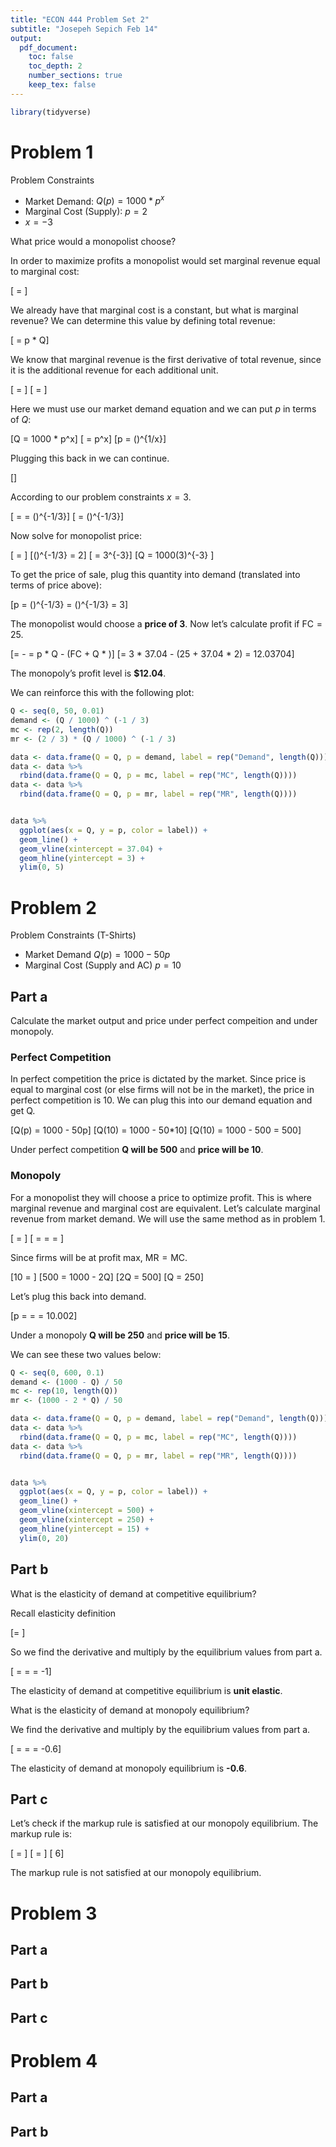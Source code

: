 ```yaml
---
title: "ECON 444 Problem Set 2"
subtitle: "Josepeh Sepich Feb 14"
output:
  pdf_document:
    toc: false
    toc_depth: 2
    number_sections: true
    keep_tex: false
---
```


```r
library(tidyverse)
```

# Problem 1

Problem Constraints

* Market Demand: $Q(p) = 1000 * p^x$
* Marginal Cost (Supply): $p = 2$
* $x = -3$

What price would a monopolist choose?

In order to maximize profits a monopolist would set marginal revenue equal to marginal cost:

\[\text{MR} = \text{MC}\]

We already have that marginal cost is a constant, but what is marginal revenue? We can
determine this value by defining total revenue:

\[\text{TR} = p * Q\]

We know that marginal revenue is the first derivative of total revenue, since it is 
the additional revenue for each additional unit.

\[\text{MR} = \frac{d\text{TR}}{dQ}\]
\[\frac{d\text{TR}}{dQ} = \frac{d(p * Q)}{dQ}\]

Here we must use our market demand equation and we can put $p$ in terms of $Q$:

\[Q = 1000 * p^x\]
\[\frac{Q}{1000} = p^x\]
\[p = (\frac{Q}{1000})^{1/x}\]

Plugging this back in we can continue.

\[\frac{d((\frac{Q}{1000})^{1/x} * Q)}{dQ}\]

According to our problem constraints $x = 3$.

\[\frac{d((\frac{Q}{1000})^{-1/3} * Q)}{dQ} = \frac{d(\frac{Q^{2/3}}{1000^{-1/3}})}{dQ} = \frac{2}{3}(\frac{Q}{1000})^{-1/3}\]
\[\text{MR} = \frac{2}{3}(\frac{Q}{1000})^{-1/3}\]

Now solve for monopolist price:

\[\text{MR} = \text{MC}\]
\[\frac{2}{3}(\frac{Q}{1000})^{-1/3} = 2\]
\[\frac{Q}{1000} = 3^{-3}\]
\[Q = 1000(3)^{-3} \approx 37.04\]

To get the price of sale, plug this quantity into demand (translated into terms of price above):

\[p = (\frac{Q}{1000})^{-1/3} = (\frac{37.04}{1000})^{-1/3} = 3\]

The monopolist would choose a **price of 3**. Now let's calculate profit if $\text{FC} = 25$.

\[\pi = \text{TR} - \text{TC} = p * Q - (FC + Q * \text{MC})\]
\[\pi = 3 * 37.04 - (25 + 37.04 * 2) = 12.03704\]

The monopoly's profit level is **$12.04**.

We can reinforce this with the following plot:

```r
Q <- seq(0, 50, 0.01)
demand <- (Q / 1000) ^ (-1 / 3)
mc <- rep(2, length(Q))
mr <- (2 / 3) * (Q / 1000) ^ (-1 / 3)

data <- data.frame(Q = Q, p = demand, label = rep("Demand", length(Q)))
data <- data %>%
  rbind(data.frame(Q = Q, p = mc, label = rep("MC", length(Q))))
data <- data %>%
  rbind(data.frame(Q = Q, p = mr, label = rep("MR", length(Q))))


data %>%
  ggplot(aes(x = Q, y = p, color = label)) +
  geom_line() +
  geom_vline(xintercept = 37.04) +
  geom_hline(yintercept = 3) + 
  ylim(0, 5)
```

# Problem 2

Problem Constraints (T-Shirts)

* Market Demand $Q(p) = 1000 - 50p$
* Marginal Cost (Supply and AC) $p = 10$

## Part a

Calculate the market output and price under perfect compeition and under monopoly.

### Perfect Competition

In perfect competition the price is dictated by the market. Since price is equal
to marginal cost (or else firms will not be in the market), the price in perfect
competition is 10. We can plug this into our demand equation and get Q.

\[Q(p) = 1000 - 50p\]
\[Q(10) = 1000 - 50*10\]
\[Q(10) = 1000 - 500 = 500\]

Under perfect competition **Q will be 500** and **price will be 10**.

### Monopoly

For a monopolist they will choose a price to optimize profit. This is where marginal
revenue and marginal cost are equivalent. Let's calculate marginal revenue from market
demand. We will use the same method as in problem 1.

\[\text{MR} = \frac{d(p * Q)}{dQ}\]
\[\text{MR} = \frac{d((\frac{Q - 1000}{-50}) * Q)}{dQ} = \frac{d(\frac{Q^2 - 1000Q}{-50})}{dQ} = \frac{(1000 - 2Q)}{50}\]

Since firms will be at profit max, $\text{MR} = \text{MC}$.

\[10 = \frac{(1000 - 2Q)}{50}\]
\[500 = 1000 - 2Q\]
\[2Q = 500\]
\[Q = 250\]

Let's plug this back into demand.

\[p = \frac{Q - 1000}{-50} = \frac{250 - 1000}{-50} = 10.002\]

Under a monopoly **Q will be 250** and **price will be 15**.

We can see these two values below:

```r
Q <- seq(0, 600, 0.1)
demand <- (1000 - Q) / 50
mc <- rep(10, length(Q))
mr <- (1000 - 2 * Q) / 50

data <- data.frame(Q = Q, p = demand, label = rep("Demand", length(Q)))
data <- data %>%
  rbind(data.frame(Q = Q, p = mc, label = rep("MC", length(Q))))
data <- data %>%
  rbind(data.frame(Q = Q, p = mr, label = rep("MR", length(Q))))


data %>%
  ggplot(aes(x = Q, y = p, color = label)) +
  geom_line() +
  geom_vline(xintercept = 500) +
  geom_vline(xintercept = 250) +
  geom_hline(yintercept = 15) + 
  ylim(0, 20)
```

## Part b

What is the elasticity of demand at competitive equilibrium? 

Recall elasticity definition

\[\epsilon = \frac{dQ}{dP}\frac{P}{Q}\]

So we find the derivative and multiply by the equilibrium values from part a.

\[\frac{dQ}{dP}\frac{P}{Q} = \frac{d(1000 - 50p)}{dP}\frac{P}{Q} = \frac{-50 * 10}{500} = -1\]

The elasticity of demand at competitive equilibrium is **unit elastic**.

What is the elasticity of demand at monopoly equilibrium?

We find the derivative and multiply by the equilibrium values from part a.

\[\frac{dQ}{dP}\frac{P}{Q} = \frac{d(1000 - 50p)}{dP}\frac{P}{Q} = \frac{-50 * 15}{250} = -0.6\]

The elasticity of demand at monopoly equilibrium is **-0.6**.

## Part c

Let's check if the markup rule is satisfied at our monopoly equilibrium. The markup
rule is:

\[\frac{p - MC}{p} = \frac{1}{-\epsilon}\]
\[\frac{15 - 10}{15} = \frac{1}{0.6}\]
\[\frac13 \neq \frac{10}6\]

The markup rule is not satisfied at our monopoly equilibrium.

# Problem 3

## Part a

## Part b

## Part c

# Problem 4

## Part a

## Part b



